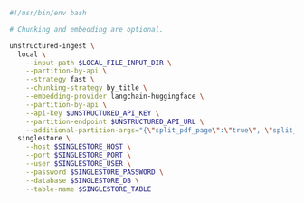 ```bash CLI
#!/usr/bin/env bash

# Chunking and embedding are optional.

unstructured-ingest \
  local \
    --input-path $LOCAL_FILE_INPUT_DIR \
    --partition-by-api \
    --strategy fast \
    --chunking-strategy by_title \
    --embedding-provider langchain-huggingface \
    --partition-by-api \
    --api-key $UNSTRUCTURED_API_KEY \
    --partition-endpoint $UNSTRUCTURED_API_URL \
    --additional-partition-args="{\"split_pdf_page\":\"true\", \"split_pdf_allow_failed\":\"true\", \"split_pdf_concurrency_level\": 15}" \
  singlestore \
    --host $SINGLESTORE_HOST \
    --port $SINGLESTORE_PORT \
    --user $SINGLESTORE_USER \
    --password $SINGLESTORE_PASSWORD \
    --database $SINGLESTORE_DB \
    --table-name $SINGLESTORE_TABLE
```